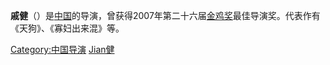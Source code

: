 {{unreferenced|time=2012-7-24}}
'''戚健'''（{{bd|1958年||2011年|9月12日|catIdx=Qi戚健}}）是[[中国|中国]]的导演，曾获得2007年第二十六届[[金鸡奖|金鸡奖]]最佳导演奖。代表作有《天狗》、《寡妇出来混》等。

{{中国电影金鸡奖最佳导演}}


{{DEFAULTSORT:Qi戚健}}
[[Category:中国导演|Category:中国导演]]
[[Category:戚姓|Jian健]]